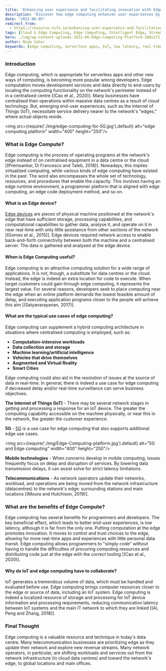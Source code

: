 ```yaml
---
title: 'Enhancing user experience and facilitating innovation with Edge Compute'
description: "Discover how edge computing enhances user experiences by bringing computing resources closer to the network's edge, enabling real-time applications and reducing latency."
date: "2022-06-05"
redirect_from: 
  - https://resource.nife.io/enhancing-user-experience-and-facilitating-innovation-with-edge-compute/
tags: [Cloud & Edge Computing, Edge Computing, Intelligent Edge, Streaming at Edge]
hero: ./img/wp-content-uploads-2022-06-Edge-Computing-Platform-300x172.jpg
author: Nida Sahar
keywords: [edge computing, serverless apps, IoT, low latency, real-time applications]
---
```


### Introduction

Edge computing, which is appropriate for serverless apps and other new ways of computing, is becoming more popular among developers. Edge computation moves development services and data directly to end-users by locating the computing functionality on the network's perimeter instead of in a centralised centre [(Cao et al., 2020)]. Many businesses have centralised their operations within massive data centres as a result of cloud technology. But, emerging end-user experiences, such as the Internet of Things (IoT), necessitate service delivery nearer to the network's "edges," where actual objects reside.

<img src={require('./img/edge-computing-for-5G.jpg').default} alt="edge computing platform" width="400" height="250"/>
<br/>



### What is Edge Compute?

Edge computing is the process of operating programs at the network's edge instead of on centralised equipment in a data centre or the cloud [(Premsankar, Di Francesco and Taleb, 2018)]. Nowadays, this implies virtualized computing, while various kinds of edge computing have existed in the past. The word also encompasses the whole set of technology, resources, and procedures that enable the capacity. This involves having an edge runtime environment, a programmer platform that is aligned with edge computing, an edge code deployment method, and so on.

#### What is an Edge device?

[Edge devices](https://nife.io) are pieces of physical machine positioned at the network's edge that have sufficient storage, processing capabilities, and computational capabilities to gather data, analyse it, and operate on it in near real-time with only little assistance from other sections of the network [(Gomes et al., 2015)]. Edge devices required network access to enable back-and-forth connectivity between both the machine and a centralised server. The data is gathered and analysed at the edge device.

#### When is Edge Computing useful?

Edge computing is an attractive computing solution for a wide range of applications. It is not, though, a substitute for data centres or the cloud. Instead, the edge is indeed an extra location for code to execute. When target customers could gain through edge computing, it represents the largest value. For several reasons, developers seek to place computing near the edge when an online platform demands the lowest feasible amount of delay, and executing application programs closer to the people will achieve this aim [(Satyanarayanan, 2017)].

#### What are the typical use cases of edge computing?

Edge computing can supplement a hybrid computing architecture in situations where centralised computing is employed, such as:

- **Computation-intensive workloads**
- **Data collection and storage**
- **Machine learning/artificial intelligence**
- **Vehicles that drive themselves**
- **Augmented and Virtual Reality**
- **Smart Cities**

Edge computing could also aid in the resolution of issues at the source of data in real-time. In general, there is indeed a use case for edge computing if decreased delay and/or real-time surveillance can serve business objectives.

**The Internet of Things (IoT)** - There may be several network stages in getting and processing a response for an IoT device. The greater the computing capability accessible on the machine physically, or near this in the network, the greater the customer experience.

**5G** - [5G](https://en.wikipedia.org/wiki/5G) is a use case for edge computing that also supports additional edge use cases.

<img src={require('./img/Edge-Computing-platform.jpg').default} alt="5G and Edge computing" width="400" height="250"/>
<br/>



**Mobile technologies** - When concerns develop in mobile computing, issues frequently focus on delay and disruption of services. By lowering data transmission delays, it can assist solve for strict latency limitations.

**Telecommunications** - As network operators update their networks, workload, and operations are being moved from the network infrastructure (datacentres) to the network's edge: surrounding stations and main locations [(Moura and Hutchison, 2019)].

### What are the benefits of Edge Compute?

Edge computing has several benefits for programmers and developers. The key beneficial effect, which leads to better end-user experiences, is low latency, although it is far from the only one. Putting computation at the edge promotes innovation. It moves to control and trust choices to the edge, allowing for more real-time apps and experiences with little personal data transit. Edge computing allows programmers to "simply code" without having to handle the difficulties of procuring computing resources and distributing code just at the edge with the correct tooling [(Cao et al., 2020)].

#### Why do IoT and edge computing have to collaborate?

IoT generates a tremendous volume of data, which must be handled and evaluated before use. Edge computing brings computer resources closer to the edge or source of data, including an IoT system. Edge computing is indeed a localized resource of storage and processing for IoT device information and processing requirements, reducing communication latency between IoT systems and the main IT network to which they are linked [(Ai, Peng and Zhang, 2018)].

### Final Thought

Edge computing is a valuable resource and technique in today's data centre. Many telecommunication businesses are prioritizing edge as they update their network and explore new revenue streams. Many network operators, in particular, are shifting workloads and services out from the network infrastructure (in cloud data centres) and toward the network's edge, to global locations and main offices.
